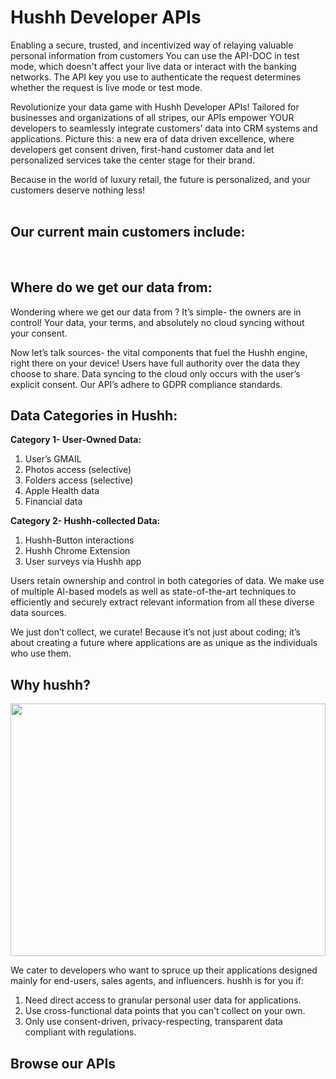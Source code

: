 

# Hushh Developer APIs
Enabling a secure, trusted, and incentivized way of relaying valuable personal information from customers
You can use the API-DOC in test mode, which doesn't affect your live data or interact with the banking networks. The API key you use to authenticate the request determines whether the request is live mode or test mode.

Revolutionize your data game with Hushh Developer APIs!  Tailored for businesses and organizations of all stripes, our APIs empower YOUR developers to seamlessly integrate customers’ data into CRM systems and applications. Picture this: a new era of data driven excellence, where developers get consent driven, first-hand customer data and let personalized services take the center stage for their brand.

Because in the world of luxury retail, the future is personalized, and your customers deserve nothing less!
<br/>
<br/>

## Our current main customers include: 
<br/>
<ApiContent/>

## Where do we get our data from:

Wondering where we get our data from ? It’s simple- the owners are in control! Your data, your terms, and absolutely no cloud syncing without your consent.

Now let’s talk sources- the vital components that fuel the Hushh engine, right there on your device! 
Users have full authority over the data they choose to share. Data syncing to the cloud only occurs with the user’s explicit consent. Our API’s adhere to GDPR compliance standards. 

## Data Categories in Hushh:

**Category 1- User-Owned Data:**
1. User’s GMAIL 
2. Photos access (selective)
3. Folders access (selective)
4. Apple Health data
5. Financial data

**Category 2- Hushh-collected Data:**
1. Hushh-Button interactions
2. Hushh Chrome Extension
3. User surveys via Hushh app

Users retain ownership and control in both categories of data. We make use of multiple AI-based models as well as state-of-the-art techniques to efficiently and securely extract relevant information from all these diverse data sources.

We just don’t collect, we curate! Because it’s not just about coding; it’s about creating a future where applications are as unique as the individuals who use them.

## Why hushh?

<Image
  src={TypingGif}
  width="100%"
  height="404"
  sizes="100vw"
/>

We cater to developers who want to spruce up their applications designed mainly for end-users, sales agents, and influencers. hushh is for you if:

1. Need direct access to granular personal user data for applications.
2. Use cross-functional data points that you can't collect on your own.
3. Only use consent-driven, privacy-respecting, transparent data compliant with regulations.

## Browse our APIs

<LibrariesUIBox/>











